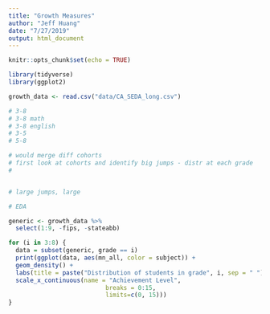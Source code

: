 ```yaml
---
title: "Growth Measures"
author: "Jeff Huang"
date: "7/27/2019"
output: html_document
---
```


```r
knitr::opts_chunk$set(echo = TRUE)

library(tidyverse)
library(ggplot2)

growth_data <- read.csv("data/CA_SEDA_long.csv") 

```

```r

# 3-8
# 3-8 math
# 3-8 english
# 3-5
# 5-8

# would merge diff cohorts
# first look at cohorts and identify big jumps - distr at each grade
# 


# large jumps, large 

```

```r

# EDA

generic <- growth_data %>% 
  select(1:9, -fips, -stateabb)

for (i in 3:8) {
  data = subset(generic, grade == i)
  print(ggplot(data, aes(mn_all, color = subject)) +
  geom_density() + 
  labs(title = paste("Distribution of students in grade", i, sep = " ")) + 
  scale_x_continuous(name = "Achievement Level",
                           breaks = 0:15,
                           limits=c(0, 15)))
}

```

